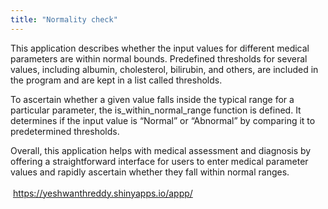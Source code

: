 ---
title: "Normality check"
---

This application describes whether the input values for different medical parameters are within normal bounds. Predefined thresholds for several values, including albumin, cholesterol, bilirubin, and others, are included in the program and are kept in a list called thresholds.

To ascertain whether a given value falls inside the typical range for a particular parameter, the is_within_normal_range function is defined. It determines if the input value is "Normal" or "Abnormal" by comparing it to predetermined thresholds.

Overall, this application helps with medical assessment and diagnosis by offering a straightforward interface for users to enter medical parameter values and rapidly ascertain whether they fall within normal ranges.\
\
 <https://yeshwanthreddy.shinyapps.io/appp/>
